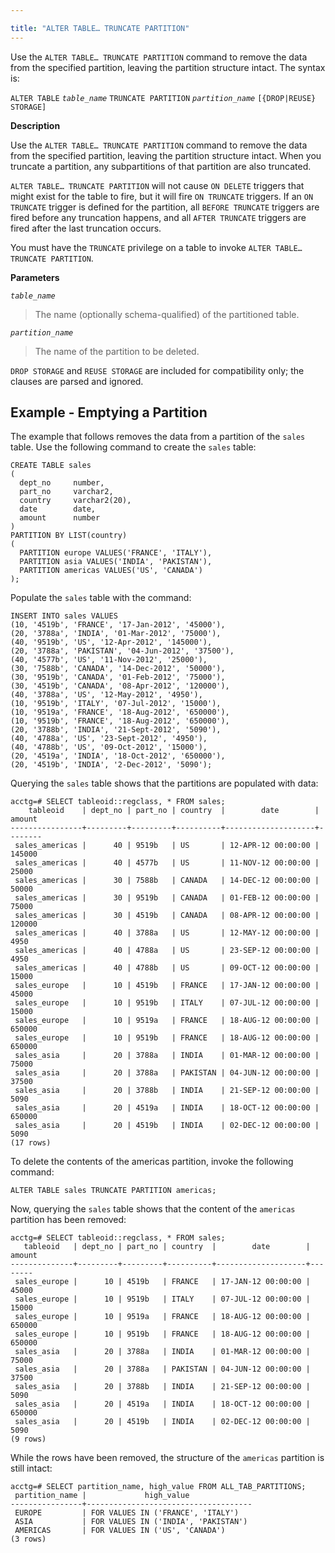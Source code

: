 ---

title: "ALTER TABLE… TRUNCATE PARTITION"
---

<div id="alter_table_truncate_partition" class="registered_link"></div>

Use the `ALTER TABLE… TRUNCATE PARTITION` command to remove the data from the specified partition, leaving the partition structure intact. The syntax is:

`ALTER TABLE` *`table_name`* `TRUNCATE PARTITION` *`partition_name`*
  `[{DROP|REUSE} STORAGE]`

**Description**

Use the `ALTER TABLE… TRUNCATE PARTITION` command to remove the data from the specified partition, leaving the partition structure intact. When you truncate a partition, any subpartitions of that partition are also truncated.

`ALTER TABLE… TRUNCATE PARTITION` will not cause `ON DELETE` triggers that might exist for the table to fire, but it will fire `ON TRUNCATE` triggers. If an `ON TRUNCATE` trigger is defined for the partition, all `BEFORE TRUNCATE` triggers are fired before any truncation happens, and all `AFTER TRUNCATE` triggers are fired after the last truncation occurs.

You must have the `TRUNCATE` privilege on a table to invoke `ALTER TABLE… TRUNCATE PARTITION`.

**Parameters**

*`table_name`*

> The name (optionally schema-qualified) of the partitioned table.

*`partition_name`*

> The name of the partition to be deleted.

`DROP STORAGE` and `REUSE STORAGE` are included for compatibility only; the clauses are parsed and ignored.

## Example - Emptying a Partition

The example that follows removes the data from a partition of the `sales` table. Use the following command to create the `sales` table:

```
CREATE TABLE sales
(
  dept_no     number,
  part_no     varchar2,
  country     varchar2(20),
  date        date,
  amount      number
)
PARTITION BY LIST(country)
(
  PARTITION europe VALUES('FRANCE', 'ITALY'),
  PARTITION asia VALUES('INDIA', 'PAKISTAN'),
  PARTITION americas VALUES('US', 'CANADA')
);
```

Populate the `sales` table with the command:

```
INSERT INTO sales VALUES
(10, '4519b', 'FRANCE', '17-Jan-2012', '45000'),
(20, '3788a', 'INDIA', '01-Mar-2012', '75000'),
(40, '9519b', 'US', '12-Apr-2012', '145000'),
(20, '3788a', 'PAKISTAN', '04-Jun-2012', '37500'),
(40, '4577b', 'US', '11-Nov-2012', '25000'),
(30, '7588b', 'CANADA', '14-Dec-2012', '50000'),
(30, '9519b', 'CANADA', '01-Feb-2012', '75000'),
(30, '4519b', 'CANADA', '08-Apr-2012', '120000'),
(40, '3788a', 'US', '12-May-2012', '4950'),
(10, '9519b', 'ITALY', '07-Jul-2012', '15000'),
(10, '9519a', 'FRANCE', '18-Aug-2012', '650000'),
(10, '9519b', 'FRANCE', '18-Aug-2012', '650000'),
(20, '3788b', 'INDIA', '21-Sept-2012', '5090'),
(40, '4788a', 'US', '23-Sept-2012', '4950'),
(40, '4788b', 'US', '09-Oct-2012', '15000'),
(20, '4519a', 'INDIA', '18-Oct-2012', '650000'),
(20, '4519b', 'INDIA', '2-Dec-2012', '5090');
```

Querying the `sales` table shows that the partitions are populated with data:

```
acctg=# SELECT tableoid::regclass, * FROM sales;
    tableoid    | dept_no | part_no | country  |        date        | amount
----------------+---------+---------+----------+--------------------+--------
 sales_americas |      40 | 9519b   | US       | 12-APR-12 00:00:00 | 145000
 sales_americas |      40 | 4577b   | US       | 11-NOV-12 00:00:00 |  25000
 sales_americas |      30 | 7588b   | CANADA   | 14-DEC-12 00:00:00 |  50000
 sales_americas |      30 | 9519b   | CANADA   | 01-FEB-12 00:00:00 |  75000
 sales_americas |      30 | 4519b   | CANADA   | 08-APR-12 00:00:00 | 120000
 sales_americas |      40 | 3788a   | US       | 12-MAY-12 00:00:00 |   4950
 sales_americas |      40 | 4788a   | US       | 23-SEP-12 00:00:00 |   4950
 sales_americas |      40 | 4788b   | US       | 09-OCT-12 00:00:00 |  15000
 sales_europe   |      10 | 4519b   | FRANCE   | 17-JAN-12 00:00:00 |  45000
 sales_europe   |      10 | 9519b   | ITALY    | 07-JUL-12 00:00:00 |  15000
 sales_europe   |      10 | 9519a   | FRANCE   | 18-AUG-12 00:00:00 | 650000
 sales_europe   |      10 | 9519b   | FRANCE   | 18-AUG-12 00:00:00 | 650000
 sales_asia     |      20 | 3788a   | INDIA    | 01-MAR-12 00:00:00 |  75000
 sales_asia     |      20 | 3788a   | PAKISTAN | 04-JUN-12 00:00:00 |  37500
 sales_asia     |      20 | 3788b   | INDIA    | 21-SEP-12 00:00:00 |   5090
 sales_asia     |      20 | 4519a   | INDIA    | 18-OCT-12 00:00:00 | 650000
 sales_asia     |      20 | 4519b   | INDIA    | 02-DEC-12 00:00:00 |   5090
(17 rows)
```

To delete the contents of the americas partition, invoke the following command:

`ALTER TABLE sales TRUNCATE PARTITION americas;`

Now, querying the `sales` table shows that the content of the `americas` partition has been removed:

```
acctg=# SELECT tableoid::regclass, * FROM sales;
   tableoid   | dept_no | part_no | country  |        date        | amount
--------------+---------+---------+----------+--------------------+--------
 sales_europe |      10 | 4519b   | FRANCE   | 17-JAN-12 00:00:00 |  45000
 sales_europe |      10 | 9519b   | ITALY    | 07-JUL-12 00:00:00 |  15000
 sales_europe |      10 | 9519a   | FRANCE   | 18-AUG-12 00:00:00 | 650000
 sales_europe |      10 | 9519b   | FRANCE   | 18-AUG-12 00:00:00 | 650000
 sales_asia   |      20 | 3788a   | INDIA    | 01-MAR-12 00:00:00 |  75000
 sales_asia   |      20 | 3788a   | PAKISTAN | 04-JUN-12 00:00:00 |  37500
 sales_asia   |      20 | 3788b   | INDIA    | 21-SEP-12 00:00:00 |   5090
 sales_asia   |      20 | 4519a   | INDIA    | 18-OCT-12 00:00:00 | 650000
 sales_asia   |      20 | 4519b   | INDIA    | 02-DEC-12 00:00:00 |   5090
(9 rows)
```

While the rows have been removed, the structure of the `americas` partition is still intact:

```
acctg=# SELECT partition_name, high_value FROM ALL_TAB_PARTITIONS;
 partition_name |             high_value
----------------+-------------------------------------
 EUROPE         | FOR VALUES IN ('FRANCE', 'ITALY')
 ASIA           | FOR VALUES IN ('INDIA', 'PAKISTAN')
 AMERICAS       | FOR VALUES IN ('US', 'CANADA')
(3 rows)
```

